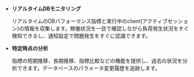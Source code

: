 - **リアルタイムDBモニタリング**

  リアルタイムのDBパフォーマンス指標と実行中のclient(アクティブセッション)の情報を収集します。稼働状況を一目で確認しながら負荷発生状況をすぐ検知できるし、通知設定で問題発生をすぐに認識できます。 

- **特定時点の分析**

  指標の短期推移、長期推移、指標比較などの機能を提供し、過去の状況を分析できます。データベースのパラメータ変更履歴を追跡します。
